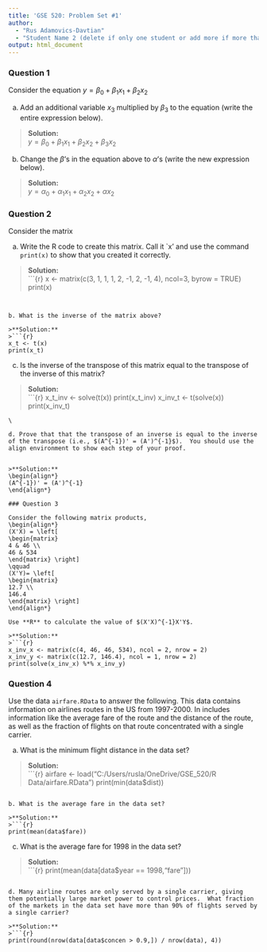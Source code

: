 ---
title: 'GSE 520: Problem Set #1'
author: 
  - "Rus Adamovics-Davtian"
  - "Student Name 2 (delete if only one student or add more if more than two)"
output: html_document
---

### Question 1

Consider the equation $y = \beta_0 + \beta_1 x_1 + \beta_2 x_2$ 

a. Add an additional variable $x_3$ multiplied by $\beta_3$ to the equation (write the entire expression below).

>**Solution:**  
$y = \beta_0 + \beta_1 x_1 + \beta_2 x_2 + \beta_3 x_2$

b. Change the $\beta$'s in the equation above to $\alpha$'s (write the new expression below).

>**Solution:**   
$y = \alpha_0 + \alpha_1 x_1 + \alpha_2 x_2 + \alpha x_2$

### Question 2

Consider the matrix
\begin{align*} x = \left[
  \begin{matrix}
  3 & 1 & 1 \\
  1 & 2 & -1 \\
  2 & -1 & 4
  \end{matrix} \right]
\end{align*}

a. Write the R code to create this matrix.  Call it `x' and use the command ``print(x)`` to show that you created it correctly.  

>**Solution:**  
>```{r}
x <- matrix(c(3, 1, 1, 1, 2, -1, 2, -1, 4), ncol=3, byrow = TRUE)
print(x)
```


b. What is the inverse of the matrix above?  

>**Solution:**    
>```{r}
x_t <- t(x) 
print(x_t)
```

c. Is the inverse of the transpose of this matrix equal to the transpose of the inverse of this matrix?

>**Solution:**    
>```{r}
x_t_inv <- solve(t(x)) 
print(x_t_inv)
x_inv_t <- t(solve(x)) 
print(x_inv_t)
```
\

d. Prove that that the transpose of an inverse is equal to the inverse of the transpose (i.e., $(A^{-1})' = (A')^{-1}$).  You should use the align environment to show each step of your proof.


>**Solution:**    
\begin{align*}
(A^{-1})' = (A')^{-1}
\end{align*}

### Question 3

Consider the following matrix products,
\begin{align*}
(X'X) = \left[
\begin{matrix}
4 & 46 \\
46 & 534
\end{matrix} \right]
\qquad 
(X'Y)= \left[
\begin{matrix}
12.7 \\
146.4
\end{matrix} \right] 
\end{align*}

Use **R** to calculate the value of $(X'X)^{-1}X'Y$.

>**Solution:**  
>```{r}
x_inv_x <- matrix(c(4, 46, 46, 534), ncol = 2, nrow = 2)
x_inv_y <- matrix(c(12.7, 146.4), ncol = 1, nrow = 2)
print(solve(x_inv_x) %*% x_inv_y)
```

### Question 4

Use the data ``airfare.RData`` to answer the following.  This data contains information on airlines routes in the US from 1997-2000.  In includes information like the average fare of the route and the distance of the route, as well as the fraction of flights on that route concentrated with a single carrier.

a. What is the minimum flight distance in the data set?

>**Solution:**   
>```{r}
airfare <- load("C:/Users/rusla/OneDrive/GSE_520/R Data/airfare.RData")
print(min(data$dist))
```

b. What is the average fare in the data set?

>**Solution:**   
>```{r}
print(mean(data$fare))
```

c. What is the average fare for 1998 in the data set?

>**Solution:**   
>```{r}
print(mean(data[data$year == 1998,"fare"]))
```

d. Many airline routes are only served by a single carrier, giving them potentially large market power to control prices.  What fraction of the markets in the data set have more than 90% of flights served by a single carrier?

>**Solution:**   
>```{r}
print(round(nrow(data[data$concen > 0.9,]) / nrow(data), 4))
```
